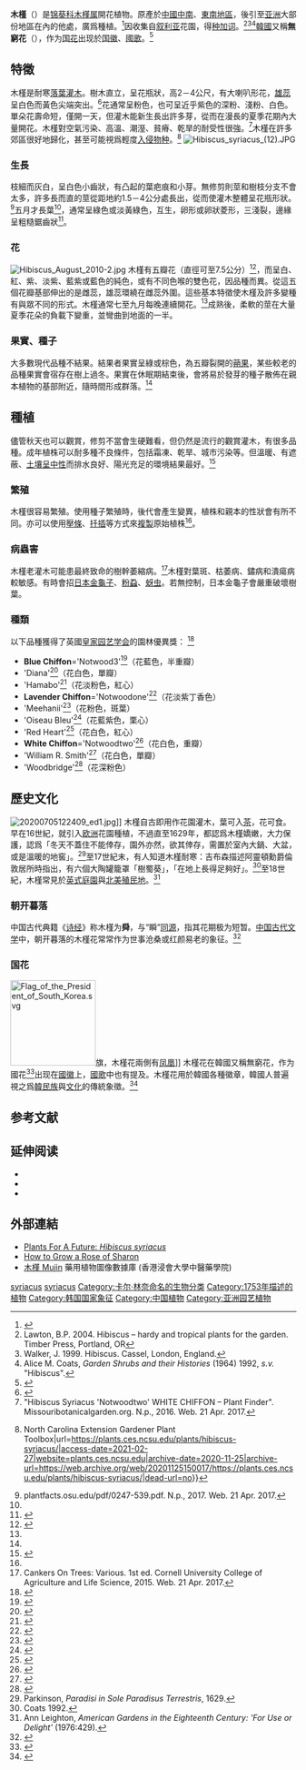 {{Redirect|無窮花|韓國客運鐵路列車|無窮花號}}
{{Speciesbox
| image = The Botanical Magazine, Plate 83 (Volume 3, 1790).png
| image_width = 200px
| image_caption = 《[[柯蒂斯植物學雜誌|植物學雜誌]]》（1790年）<br>''Hibiscus syriacus''
| genus = Hibiscus sect. Hibiscus
| species = syriacus
| authority = [[卡尔·林奈|L.]], 1753
| synonyms = {{Collapsible list |
    {{Plainlist | style = margin-left: 1em; text-indent: -1em; |
*''Althaea frutex'' {{small|Mill.}}
*''Hibiscus acerifolius'' {{small|Salisb.}}
*''Hibiscus rhombifolius'' {{small|Cav.}}
*''Ketmia syriaca'' {{small|(L.) Scop.}}
*''Ketmia syrorum'' {{small|Medik.}} nom. illeg.
    }}
  }}
| synonyms_ref = <ref>{{cite web
|url=http://www.theplantlist.org/tpl1.1/record/kew-2850597
|title=The Plant List: A Working List of All Plant Species
|access-date=2014-04-08
|archive-date=2020-02-17
|archive-url=https://web.archive.org/web/20200217233905/http://www.theplantlist.org/tpl1.1/record/kew-2850597
|dead-url=no
}}</ref><ref name=NCState></ref>
}}

'''木槿'''（{{lang-xm|Hibiscus syriacus}}）是[[锦葵科|锦葵科]][[木槿属|木槿属]]開花植物。原產於[[中国中南地区|中國中南]]、[[中国东南地区|東南地區]]，後引至[[亚洲|亚洲]]大部份地區在內的他處，廣爲種植。<ref name="POWO_560890-1">{{cite web |title=''Hibiscus syriacus'' L. |work=Plants of the World Online |publisher=Royal Botanic Gardens, Kew |url=http://www.plantsoftheworldonline.org/taxon/urn:lsid:ipni.org:names:560890-1 |access-date=2018-07-29 |archive-date=2020-09-23 |archive-url=https://web.archive.org/web/20200923012614/http://www.plantsoftheworldonline.org/taxon/urn:lsid:ipni.org:names:560890-1 |dead-url=no }}</ref>因收集自[[叙利亚|叙利亚]]花園，得[[种加词|种加词]]{{lang|la|''syriacus''}}。<ref>Lawton, B.P. 2004. Hibiscus – hardy and tropical plants for the garden. Timber Press, Portland, OR</ref><ref>Walker, J. 1999. Hibiscus. Cassel, London, England.</ref><ref>Alice M. Coats, ''Garden Shrubs and their Histories'' (1964) 1992, ''s.v.'' "Hibiscus".</ref>[[大韩民国|韓國]]又稱'''無窮花'''（{{kor|漢=無窮花|諺=무궁화|羅=mugunghwa}}），作为[[国花|国花]]出现於[[韩国国徽|国徽]]、[[愛國歌_(大韓民國)|國歌]]。<ref>{{Cite web|title=National Administration> National Symbols of the Republic of Korea> The National Flower - Mugunghwa|url=https://www.mois.go.kr/eng/sub/a03/nationalSymbol_3/screen.do#:~:text=The%20National%20Flower%20-%20Mugunghwa,-Mugunghwa%20image&text=The%20mugunghwa,%20or%20the%20rose,of%20Korean%20culture%20for%20centuries.|access-date=2021-02-27|website=www.mois.go.kr|archive-date=2021-02-25|archive-url=https://web.archive.org/web/20210225132516/https://www.mois.go.kr/eng/sub/a03/nationalSymbol_3/screen.do#:~:text=The%20National%20Flower%20-%20Mugunghwa,-Mugunghwa%20image&text=The%20mugunghwa,%20or%20the%20rose,of%20Korean%20culture%20for%20centuries.|dead-url=no}}</ref>

==特徵==
木槿是耐寒[[落葉植物|落葉]][[灌木|灌木]]。樹木直立，呈花瓶狀，高2－4公尺，有大喇叭形花，[[雄蕊|雄蕊]]呈白色而黃色尖端突出。<ref name=RHSAZ>{{cite book|title=RHS A-Z encyclopedia of garden plants|url=https://archive.org/details/azencyclopediaof0000unse|year=2008|publisher=Dorling Kindersley|location=United Kingdom|isbn=978-1405332965|pages=1136}}</ref>花通常呈粉色，也可呈近乎紫色的深粉、淺粉、白色。單朵花壽命短，僅開一天，但灌木能新生長出許多芽，從而在漫長的夏季花期內大量開花。木槿對空氣污染、高溫、潮溼、貧瘠、乾旱的耐受性很強。<ref>"Hibiscus Syriacus 'Notwoodtwo' WHITE CHIFFON – Plant Finder". Missouribotanicalgarden.org. N.p., 2016. Web. 21 Apr. 2017.</ref>木槿在許多郊區很好地歸化，甚至可能視爲輕度[[入侵物种|入侵物种]]。<ref name=NCState>{{Cite web|title=Hibiscus syriacus (Hibiscus, Rose of China, Rose of Sharon, Rose-of-Sharon, Shrub Althea) {{!}} North Carolina Extension Gardener Plant Toolbox|url=https://plants.ces.ncsu.edu/plants/hibiscus-syriacus/|access-date=2021-02-27|website=plants.ces.ncsu.edu|archive-date=2020-11-25|archive-url=https://web.archive.org/web/20201125150017/https://plants.ces.ncsu.edu/plants/hibiscus-syriacus/|dead-url=no}}</ref> 
[[File:Hibiscus_syriacus_(12).JPG|thumbnail]]

===生長===
枝細而灰白，呈白色小齒狀，有凸起的葉疤痕和小芽。無修剪則莖和樹枝分支不會太多，許多長而直的莖從距地約1.5－4公分處長出，從而使灌木整體呈花瓶形狀。<ref name="Web 2017">plantfacts.osu.edu/pdf/0247-539.pdf. N.p., 2017. Web. 21 Apr. 2017.</ref>五月才長葉<ref name = TELE/>，通常呈綠色或淡黃綠色，互生，卵形或卵狀菱形，三淺裂，邊緣呈粗糙鋸齒狀<ref name="馬場篤">{{Cite book|author = 馬場篤|others = 大貫茂（写真）|script-title=ja: 薬草500種－栽培から効用まで|date = 1996-09-27|publisher = [[誠文堂新光社|誠文堂新光社]]|isbn = 4-416-49618-4|page =108|ref=harv}}</ref>。

===花===
[[File:Hibiscus_August_2010-2.jpg|alt=]]
木槿有五瓣花（直徑可至7.5公分）<ref name=":0">{{Cite web|title=Hibiscus syriacus - Plant Finder|url=https://www.missouribotanicalgarden.org/PlantFinder/PlantFinderDetails.aspx?taxonid=282593&isprofile=1&basic=hibiscus%20syriacus|access-date=2021-02-27|website=www.missouribotanicalgarden.org|archive-date=2019-04-19|archive-url=https://web.archive.org/web/20190419142023/http://www.missouribotanicalgarden.org/PlantFinder/PlantFinderDetails.aspx?taxonid=282593&isprofile=1&basic=Hibiscus%20syriacus|dead-url=no}}</ref>，而呈白、紅、紫、淡紫、藍紫或藍色的純色，或有不同色喉的雙色花，因品種而異。從這五個花瓣基部伸出的是雌蕊，雄蕊環繞在雌蕊外圍。這些基本特徵使木槿及許多變種有與眾不同的形式。木槿通常七至九月每晚連續開花。<ref name=":0" />成熟後，柔軟的莖在大量夏季花朵的負載下變重，並彎曲到地面的一半。

===果實、種子===
大多數現代品種不結果。結果者果實呈綠或棕色，為五瓣裂開的[[蒴果|蒴果]]，某些較老的品種果實會宿存在樹上過冬。果實在休眠期結束後，會將易於發芽的種子散佈在親本植物的基部附近，隨時間形成群落。<ref name="Web 2017"/>

==種植==
儘管秋天也可以觀賞，修剪不當會生硬難看，但仍然是流行的觀賞灌木，有很多品種。成年植株可以耐多種不良條件，包括霜凍、乾旱、城市污染等。但溫暖、有遮蔽、[[土壤pH值|土壤呈中性]]而排水良好、陽光充足的環境結果最好。<ref name = TELE>{{cite web | last = Buchan | first = Ursula | url = https://www.telegraph.co.uk/gardening/howtogrow/3343918/Hibiscus-syriacus-how-to-grow.html | title = Hibiscus syriacus: how to grow | publisher = The Telegraph | access-date = 2018-11-28 | archive-date = 2018-11-28 | archive-url = https://web.archive.org/web/20181128123025/https://www.telegraph.co.uk/gardening/howtogrow/3343918/Hibiscus-syriacus-how-to-grow.html | dead-url = no }}</ref>

===繁殖===
木槿很容易繁殖。使用種子繁殖時，後代會產生變異，植株和親本的性狀會有所不同。亦可以使用[[壓條|壓條]]、[[扦插|扦插]]等方式來[[无性生殖|複製]]原始植株<ref name="馬場篤" />。

===病蟲害===
木槿老灌木可能患最終致命的樹幹萎縮病。<ref>Cankers On Trees: Various. 1st ed. Cornell University College of Agriculture and Life Science, 2015. Web. 21 Apr. 2017.</ref>木槿對葉斑、枯萎病、鏽病和潰瘍病較敏感。有時會招[[日本金龜子|日本金龜子]]、[[粉虱科|粉蝨]]、[[蚜虫|蚜虫]]。若無控制，日本金龜子會嚴重破壞樹葉。

=== 種類 ===
以下品種獲得了英國[[皇家园艺学会|皇家园艺学会]]的園林優異獎： <ref>{{cite web | url = https://www.rhs.org.uk/plants/pdfs/agm-lists/agm-ornamentals.pdf | title = AGM Plants – Ornamental | date = July 2017 | page = 48 | publisher = Royal Horticultural Society | access-date = 2018-03-03 | archive-date = 2018-01-05 | archive-url = https://web.archive.org/web/20180105180412/https://www.rhs.org.uk/plants/pdfs/agm-lists/agm-ornamentals.pdf | dead-url = no }}</ref> 
{{div col | colwidth = 20em}}
*'''Blue Chiffon'''='Notwood3'<ref>{{cite web
| url = https://www.rhs.org.uk/Plants/263472/i-Hibiscus-syriacus-i-Font-Face-times-New-Roman-Blue-Chiffon-FONT-Notwood3-sup-(PBR)-sup-(d)/Details
| title = RHS Plantfinder - ''Hibiscus syriacus'' '''Blue Chiffon'''='Notwood3'
| access-date = 2018-11-28
| archive-date = 2020-09-29
| archive-url = https://web.archive.org/web/20200929181013/https://www.rhs.org.uk/Plants/263472/i-Hibiscus-syriacus-i-Font-Face-times-New-Roman-Blue-Chiffon-FONT-Notwood3-sup-(PBR)-sup-(d)/Details
| dead-url = no
}}</ref>（花藍色，半重瓣）
*'Diana'<ref>{{cite web|title=RHS Plant Selector – ''Hibiscus syriacus'' 'Diana'|url=https://www.rhs.org.uk/Plants/98401/Hibiscus-syriacus-Diana/Details|access-date=2020-08-23|archive-date=2021-07-28|archive-url=https://web.archive.org/web/20210728032954/https://www.rhs.org.uk/Plants/98401/Hibiscus-syriacus-Diana/Details|dead-url=no}}</ref>（花白色，單瓣）
*'Hamabo'<ref>{{cite web|title=RHS Plant Selector – ''Hibiscus syriacus'' 'Hamabo'|url=https://www.rhs.org.uk/Plants/89566/Hibiscus-syriacus-Hamabo/Details|access-date=2020-08-23|archive-date=2021-07-28|archive-url=https://web.archive.org/web/20210728032929/https://www.rhs.org.uk/Plants/89566/Hibiscus-syriacus-Hamabo/Details|dead-url=no}}</ref>（花淡粉色，紅心）
* '''Lavender Chiffon'''='Notwoodone'<ref>{{cite web|title=RHS Plant Selector – ''Hibiscus syriacus'' ''Lavender Chiffon'' 'Notwoodone'|url=https://www.rhs.org.uk/Plants/138240/Hibiscus-syriacus-Lavender-Chiffon-Notwoodone-(PBR)-(Chiffon-Series)-(d)/Details|access-date=2020-08-23|archive-date=2021-07-28|archive-url=https://web.archive.org/web/20210728032933/https://www.rhs.org.uk/Plants/138240/Hibiscus-syriacus-Lavender-Chiffon-Notwoodone-%28PBR%29-%28Chiffon-Series%29-%28d%29/Details|dead-url=no}}</ref>（花淡紫丁香色）
*'Meehanii'<ref>{{cite web|title=RHS Plant Selector – ''Hibiscus syriacus'' 'Meehanii'|url=https://www.rhs.org.uk/Plants/70488/Hibiscus-syriacus-Meehanii-(v)/Details|access-date=2020-08-23|archive-date=2021-07-28|archive-url=https://web.archive.org/web/20210728034341/https://www.rhs.org.uk/Plants/70488/Hibiscus-syriacus-Meehanii-%28v%29/Details|dead-url=no}}</ref>（花粉色，斑葉）
*'Oiseau Bleu'<ref>{{cite web|title=RHS Plant Selector – ''Hibiscus syriacus'' 'Oiseau Bleu'|url=https://www.rhs.org.uk/Plants/114547/Hibiscus-syriacus-Oiseau-Bleu/Details|access-date=2020-08-23|archive-date=2021-07-28|archive-url=https://web.archive.org/web/20210728034439/https://www.rhs.org.uk/Plants/114547/Hibiscus-syriacus-Oiseau-Bleu/Details|dead-url=no}}</ref>（花藍紫色，栗心）
*'Red Heart'<ref>{{cite web|title=RHS Plant Selector – ''Hibiscus syriacus'' 'Red Heart'|url=https://www.rhs.org.uk/Plants/90118/Hibiscus-syriacus-Red-Heart/Details|access-date=2020-08-23|archive-date=2021-07-28|archive-url=https://web.archive.org/web/20210728033011/https://www.rhs.org.uk/Plants/90118/Hibiscus-syriacus-Red-Heart/Details|dead-url=no}}</ref>（花白色，紅心）
*'''White Chiffon'''='Notwoodtwo'<ref>{{cite web | url = https://www.rhs.org.uk/Plants/138241/Hibiscus-syriacus-White-Chiffon-Notwoodtwo-(PBR)-(Chiffon-Series)-(d)/Details | title = RHS Plantfinder - ''Hibiscus syriacus'' '''White Chiffon''' = 'Notwoodtwo' | access-date = 2018-11-28 | archive-date = 2021-07-28 | archive-url = https://web.archive.org/web/20210728034412/https://www.rhs.org.uk/Plants/138241/Hibiscus-syriacus-White-Chiffon-Notwoodtwo-%28PBR%29-%28Chiffon-Series%29-%28d%29/Details | dead-url = no }}</ref>（花白色，重瓣）
*'William R. Smith'<ref>{{cite web|title=RHS Plant Selector – ''Hibiscus syriacus'' 'William R. Smith'|url=https://www.rhs.org.uk/Plants/71943/Hibiscus-syriacus-William-R-Smith/Details|access-date=2020-08-23|archive-date=2021-07-28|archive-url=https://web.archive.org/web/20210728033053/https://www.rhs.org.uk/Plants/71943/Hibiscus-syriacus-William-R-Smith/Details|dead-url=no}}</ref>（花白色，單瓣）
*'Woodbridge'<ref>{{cite web|title=RHS Plant Selector – ''Hibiscus syriacus'' 'Woodbridge'|url=https://www.rhs.org.uk/Plants/91031/Hibiscus-syriacus-Woodbridge/Details|access-date=2020-08-23|archive-date=2021-07-28|archive-url=https://web.archive.org/web/20210728033111/https://www.rhs.org.uk/Plants/91031/Hibiscus-syriacus-Woodbridge/Details|dead-url=no}}</ref>（花深粉色）
{{div col end}}

==歷史文化==
[[File:20200705122409_ed1.jpg|thumb]]]]
木槿自古即用作花園灌木，葉可入[[草本茶|茶]]，花可食。早在16世紀，就引入[[欧洲|欧洲]]花園種植，不過直至1629年，{{link-en|約翰·帕金森 (植物學家)|John Parkinson (botanist)|約翰·帕金森}}都認爲木槿嬌嫩，大力保護，認爲「冬天不蓋住不能倖存，園外亦然，欲其倖存，需置於室內大鍋、大盆，或是溫暖的地窖」。<ref>Parkinson, ''Paradisi in Sole Paradisus Terrestris'', 1629.</ref>至17世紀末，有人知道木槿耐寒：吉布森描述阿靈頓勳爵倫敦居所時指出，有六個大陶罐籠罩「樹蜀葵」，「在地上長得足夠好」。<ref>Coats 1992.</ref>至18世紀，木槿常見於[[英式庭園|英式庭園]]與[[美洲殖民|北美殖民地]]。<ref>Ann Leighton, ''American Gardens in the Eighteenth Century: 'For Use or Delight' '' (1976:429).</ref>

===朝开暮落===
{{Quote box|width=245px|align=right|bgcolor=#FFFFF0|salign=right|quote=风露凄凄秋景繁，可怜荣落在朝昏。<br>[[未央宫|未央宫]]裏三千女，但保红颜莫保恩。|source=——[[李商隐|李商隐]]《槿花》}}
中国古代典籍《[[诗经|诗经]]》称木槿为'''舜'''，与“瞬”[[语源学|同源]]，指其花期极为短暂。[[中国文学|中国古代文学]]中，朝开暮落的木槿花常常作为世事沧桑或红颜易老的象征。<ref>{{cite book|title=中外花语花趣辞典|editor=顾雪梁|location=杭州|publisher=浙江人民出版社|year=2000|isbn=7-213-01718-7|page=370-372}}</ref>

===国花===
[[File:Flag_of_the_President_of_South_Korea.svg|150px]]旗，木槿花兩側有[[凤凰|凤凰]]]]
木槿花在韓國又稱無窮花，作为國花<ref>{{Cite web|title=What you didn't know about Korea's national flower|url=http://www.korea.net/NewsFocus/Culture/view?articleId=75126|accessdate=2021-03-13|publisher=Korea.net : The official website of the Republic of Korea|archive-url=https://web.archive.org/web/20170301014156/http://www.korea.net/NewsFocus/Culture/view?articleId=75126|archive-date=2017-03-01|dead-url=no}}</ref>出现在[[大韓民國國徽|國徽]]上，[[愛國歌_(大韓民國)|國歌]]中也有提及。木槿花用於韓國各種徽章，韓國人普遍視之爲[[朝鲜族|韓民族]]與[[朝鲜半岛文化|文化]]的傳統象徵。<ref>{{cite web|title=The Korean rose|url=http://www.koreatimes.co.kr/www/nation/2018/05/625_248611.html|accessdate=2021-03-13|archive-url=https://web.archive.org/web/20200930155445/http://www.koreatimes.co.kr/www/nation/2018/05/625_248611.html|archive-date=2020-09-30|dead-url=no}}</ref>

== 参考文献 ==
{{reflist|2}}

== 延伸阅读 ==
* {{Cite book|title={{Cws|title=博物彙編·草木典·木槿部|link=欽定古今圖書集成/博物彙編/草木典/第295卷}}|publisher=[[欽定古今圖書集成|欽定古今圖書集成]]}}
* {{cite book | author=Bailey, L. H. | author-link=利伯蒂·海德·贝利 | title=Manual of Gardening (Second Edition). | url=https://www.gutenberg.org/ebooks/9550 | year=2005 | publisher=[[Project_Gutenberg|Project Gutenberg Literary Archive Foundation]] | access-date=2021-03-13 | archive-date=2020-11-17 | archive-url=https://web.archive.org/web/20201117153311/http://www.gutenberg.org/ebooks/9550 | dead-url=no }}
* {{cite book | author=Curtis, William | author-link=威廉·柯蒂斯 | title=The Botanical Magazine, Vol. 3 | url=https://www.gutenberg.org/ebooks/17672 | year=2006 | publisher=[[Project_Gutenberg|Project Gutenberg Literary Archive Foundation]] | access-date=2021-03-13 | archive-date=2020-11-17 | archive-url=https://web.archive.org/web/20201117153255/http://www.gutenberg.org/ebooks/17672 | dead-url=no }}

== 外部連結 ==
{{commons|Hibiscus syriacus}}
{{Wikispecies|Hibiscus syriacus}}
*[http://www.pfaf.org/database/plants.php?Hibiscus+syriacus Plants For A Future: ''Hibiscus syriacus'']{{Wayback|url=http://www.pfaf.org/database/plants.php?Hibiscus+syriacus |date=20071216021817 }}
*[http://www.discoverplants.com/plant-types/shrubs-and-bushes/rose-of-sharon/gardening.php How to Grow a Rose of Sharon]{{Wayback|url=http://www.discoverplants.com/plant-types/shrubs-and-bushes/rose-of-sharon/gardening.php |date=20071211234102 }}
* [http://libproject.hkbu.edu.hk/was40/detail?lang=ch&channelid=1288&searchword=herb_id=D00591 木槿 Mujin]{{Wayback|url=http://libproject.hkbu.edu.hk/was40/detail?lang=ch&channelid=1288&searchword=herb_id=D00591 |date=20140714152719 }} 藥用植物圖像數據庫 (香港浸會大學中醫藥學院) {{zh-hant}}{{en}}

{{Taxonbar|from=Q157756}}
{{Authority control}}
[[Category:木槿属|syriacus]]
[[Category:木槿组|syriacus]]
[[Category:卡尔·林奈命名的生物分类|Category:卡尔·林奈命名的生物分类]]
[[Category:1753年描述的植物|Category:1753年描述的植物]]
[[Category:韩国国家象征|Category:韩国国家象征]]
[[Category:中国植物|Category:中国植物]]
[[Category:亚洲园艺植物|Category:亚洲园艺植物]]